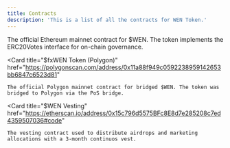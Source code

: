 ```yaml
---
title: Contracts
description: 'This is a list of all the contracts for WEN Token.'
---
```


<CardGroup cols={1}>
  <Card
    title="$WEN Token (Ethereum)"
    href="https://etherscan.io/address/0x830a8512db4F6fCA51968593E2667156C2c483A8"
  >
    The official Ethereum mainnet contract for $WEN. The token implements the ERC20Votes interface for on-chain governance.
  </Card>

  <Card
    title="$fxWEN Token (Polygon)"
    href="https://polygonscan.com/address/0x11a88f949c0592238959142653bb6847c6523d81"
  >
    The official Polygon mainnet contract for bridged $WEN. The token was bridged to Polygon via the PoS bridge.
  </Card>



  <Card
    title="$WEN Vesting"
    href="https://etherscan.io/address/0x15c796d5575BFc8E8d7e285208c7ed4359507036#code"
  >
    The vesting contract used to distribute airdrops and marketing allocations with a 3-month continuos vest.
  </Card>
</CardGroup>
